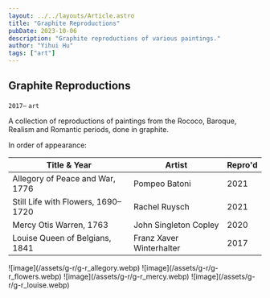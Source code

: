 ```yaml
---
layout: ../../layouts/Article.astro
title: "Graphite Reproductions"
pubDate: 2023-10-06
description: "Graphite reproductions of various paintings."
author: "Yihui Hu"
tags: ["art"]
---
```


## Graphite Reproductions

`2017–`
`art`

A collection of reproductions of paintings from the Rococo, Baroque, Realism and Romantic periods, done in graphite.  

In order of appearance:

| **Title & Year** | **Artist**      | **Repro'd** |
| ----- | ----------- | ---------- |
| Allegory of Peace and War, 1776 | Pompeo Batoni | 2021
| Still Life with Flowers, 1690–1720 | Rachel Ruysch | 2021
| Mercy Otis Warren, 1763 | John Singleton Copley | 2020
| Louise Queen of Belgians, 1841 | Franz Xaver Winterhalter | 2017

<div className="image-container">
  ![image](/assets/g-r/g-r_allegory.webp)
  ![image](/assets/g-r/g-r_flowers.webp)
  ![image](/assets/g-r/g-r_mercy.webp)
  ![image](/assets/g-r/g-r_louise.webp)
</div>
